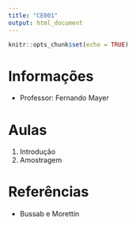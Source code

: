 ```yaml
---
title: "CE001"
output: html_document
---
```


```r
knitr::opts_chunk$set(echo = TRUE)
```

# Informações

- Professor: Fernando Mayer

# Aulas

1. Introdução
2. Amostragem

# Referências

- Bussab e Morettin
